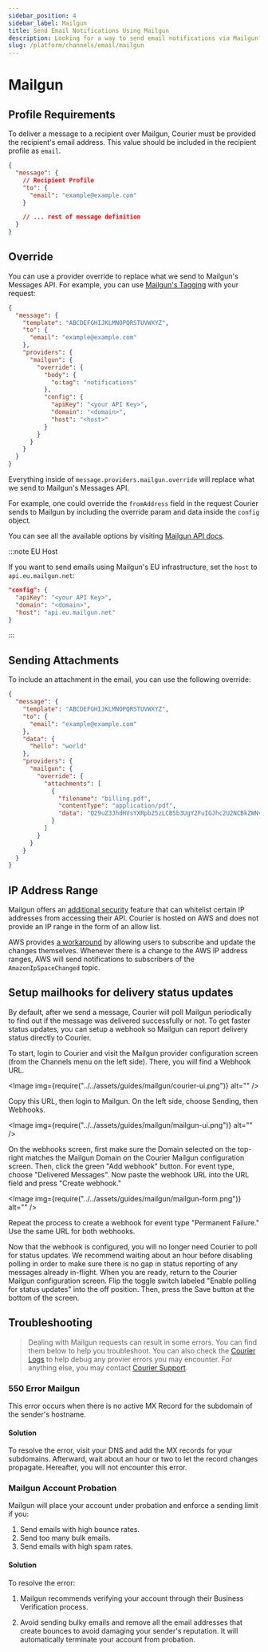 ```yaml
---
sidebar_position: 4
sidebar_label: Mailgun
title: Send Email Notifications Using Mailgun
description: Looking for a way to send email notifications via Mailgun? This step-by-step tutorial will show you how to integrate Mailgun's API the easy way.
slug: /platform/channels/email/mailgun
---
```


# Mailgun

## Profile Requirements

To deliver a message to a recipient over Mailgun, Courier must be provided the recipient's email address. This value should be included in the recipient profile as `email`.

```json title=JSON
{
  "message": {
    // Recipient Profile
    "to": {
      "email": "example@example.com"
    }

    // ... rest of message definition
  }
}
```

## Override

You can use a provider override to replace what we send to Mailgun's Messages API. For example, you can use [Mailgun's Tagging](https://documentation.mailgun.com/en/latest/user_manual.html#tagging) with your request:

```json title=JSON
{
  "message": {
    "template": "ABCDEFGHIJKLMNOPQRSTUVWXYZ",
    "to": {
      "email": "example@example.com"
    },
    "providers": {
      "mailgun": {
        "override": {
          "body": {
            "o:tag": "notifications"
          },
          "config": {
            "apiKey": "<your API Key>",
            "domain": "<domain>",
            "host": "<host>"
          }
        }
      }
    }
  }
}
```

Everything inside of `message.providers.mailgun.override` will replace what we send to Mailgun's Messages API. 

For example, one could override the `fromAddress` field in the request Courier sends to Mailgun by including the override param and data inside the `config` object.

You can see all the available options by visiting [Mailgun API docs](https://documentation.mailgun.com/en/latest/api-sending.html).

:::note EU Host

If you want to send emails using Mailgun's EU infrastructure, set the `host` to `api.eu.mailgun.net`:

```json
"config": {
  "apiKey": "<your API Key>",
  "domain": "<domain>",
  "host": "api.eu.mailgun.net"
}
```
:::

## Sending Attachments

To include an attachment in the email, you can use the following override:

```json
{
  "message": {
    "template": "ABCDEFGHIJKLMNOPQRSTUVWXYZ",
    "to": {
      "email": "example@example.com"
    },
    "data": {
      "hello": "world"
    },
    "providers": {
      "mailgun": {
        "override": {
          "attachments": [
            {
              "filename": "billing.pdf",
              "contentType": "application/pdf",
              "data": "Q29uZ3JhdHVsYXRpb25zLCB5b3UgY2FuIGJhc2U2NCBkZWNvZGUh"
            }
          ]
        }
      }
    }
  }
}
```

## IP Address Range

Mailgun offers an [additional security](https://help.mailgun.com/hc/en-us/articles/360012244474-IP-Allowlist) feature that can whitelist certain IP addresses from accessing their API. Courier is hosted on AWS and does not provide an IP range in the form of an allow list.

AWS provides [a workaround](https://docs.aws.amazon.com/general/latest/gr/aws-ip-ranges.html#subscribe-notifications) by allowing users to subscribe and update the changes themselves. Whenever there is a change to the AWS IP address ranges, AWS will send notifications to subscribers of the `AmazonIpSpaceChanged` topic.

## Setup mailhooks for delivery status updates

By default, after we send a message, Courier will poll Mailgun periodically to find out if the message was delivered successfully or not.
To get faster status updates, you can setup a webhook so Mailgun can report delivery status directly to Courier.

To start, login to Courier and visit the Mailgun provider configuration screen (from the Channels menu on the left side). There, you will find a Webhook URL.

<Image img={require("../../assets/guides/mailgun/courier-ui.png")} alt="" />

Copy this URL, then login to Mailgun. On the left side, choose Sending, then Webhooks.

<Image img={require("../../assets/guides/mailgun/mailgun-ui.png")} alt="" />

On the webhooks screen, first make sure the Domain selected on the top-right matches the Mailgun Domain on the Courier Mailgun configuration screen.
Then, click the green "Add webhook" button. For event type, choose "Delivered Messages". Now paste the webhook URL into the URL field and press "Create webhook."

<Image img={require("../../assets/guides/mailgun/mailgun-form.png")} alt="" />

Repeat the process to create a webhook for event type "Permanent Failure." Use the same URL for both webhooks.

Now that the webhook is configured, you will no longer need Courier to poll for status updates. We recommend waiting about an hour before disabling polling in order to make sure there is no gap in status reporting of any messages already in-flight.
When you are ready, return to the Courier Mailgun configuration screen. Flip the toggle switch labeled "Enable polling for status updates" into the off position. Then, press the Save button at the bottom of the screen.

## Troubleshooting

> Dealing with Mailgun requests can result in some errors. You can find them below to help you troubleshoot. You can also check the [Courier Logs](/platform/logging/message-logs) to help debug any provier errors you may encounter. For anything else, you may contact [Courier Support](mailto:support@courier.com).

### 550 Error Mailgun

This error occurs when there is no active MX Record for the subdomain of the sender's hostname.

#### Solution

To resolve the error, visit your DNS and add the MX records for your subdomains. Afterward, wait about an hour or two to let the record changes propagate. Hereafter, you will not encounter this error.

### Mailgun Account Probation

Mailgun will place your account under probation and enforce a sending limit if you:

1. Send emails with high bounce rates.
2. Send too many bulk emails.
3. Send emails with high spam rates.

#### Solution

To resolve the error:

1. Mailgun recommends verifying your account through their Business Verification process.

2. Avoid sending bulky emails and remove all the email addresses that create bounces to avoid damaging your sender's reputation. It will automatically terminate your account from probation.